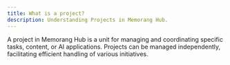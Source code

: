 ```yaml
---
title: What is a project?
description: Understanding Projects in Memorang Hub.
---
```


A project in Memorang Hub is a unit for managing and coordinating specific tasks, content, or AI applications.
Projects can be managed independently, facilitating efficient handling of various initiatives.
